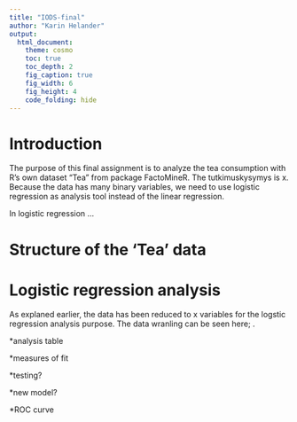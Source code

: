 ```yaml
---
title: "IODS-final"
author: "Karin Helander"
output:
  html_document:
    theme: cosmo
    toc: true
    toc_depth: 2
    fig_caption: true
    fig_width: 6
    fig_height: 4
    code_folding: hide
---
```



# Introduction

The purpose of this final assignment is to analyze the tea consumption with R's own dataset "Tea" from package FactoMineR. The tutkimuskysymys is x. Because the data has many binary variables, we need to use logistic regression as analysis tool instead of the linear regression.

In logistic regression ...


# Structure of the 'Tea' data




# Logistic regression analysis

As explaned earlier, the data has been reduced to x variables for the logstic regression analysis purpose. The data wranling can be seen here; .


*analysis table

*measures of fit

*testing?

*new model?

*ROC curve










